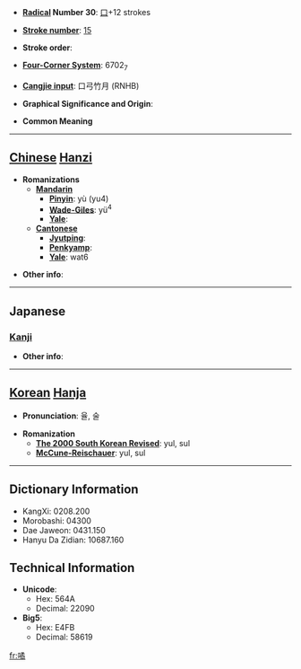 * '''[[Wiktionary:Chinese radical index| Radical]] Number 30''': [[Wiktionary:Chinese radical index 口|口]]+12 strokes

* '''[[Wiktionary:Chinese total strokes index|Stroke number]]''': [[Wiktionary:Chinese total strokes index 15|15]]

* '''Stroke order''': 

* '''[[Wiktionary:Chinese four corner index|Four-Corner System]]''': 6702<sub>7</sub>

* '''[[Wiktionary:Chinese Cangjie index|Cangjie input]]''': 口弓竹月 (RNHB)

* '''Graphical Significance and Origin''': 

* '''Common Meaning'''

----

== [[Chinese]] [[Hanzi]] ==

* '''Romanizations'''
** '''[[Mandarin]]'''
*** '''[[Pinyin]]''': yù (yu4)
*** '''[[Wade-Giles]]''': yü<sup>4</sup>
*** '''[[Yale]]''': 
** '''[[Cantonese]]'''
*** '''[[Jyutping]]''':
*** '''[[Penkyamp]]''': 
*** '''[[Yale]]''': wat6

* '''Other info''': 

----

==Japanese==
===[[Kanji]]===
{{kanji|on readings=[[いつ]] (itsu), [[いち]] (ichi), [[しゅつ]] (shutsu), [[じゅち]] (juchi)|kun readings=[[あやふい]] (ayafui)}}

* '''Other info''':  

----

== [[Korean]] [[Hanja]] ==

* '''Pronunciation''': 율, 술

* '''Romanization'''
** '''[[The 2000 South Korean Revised Romanization|The 2000 South Korean Revised]]''': yul, sul
** '''[[McCune-Reischauer]]''': yul, sul

----

== Dictionary Information ==

* KangXi: 0208.200
* Morobashi: 04300
* Dae Jaweon: 0431.150
* Hanyu Da Zidian: 10687.160

== Technical Information ==

* '''Unicode''':
** Hex: 564A
** Decimal: 22090
* '''Big5''':
** Hex: E4FB
** Decimal: 58619

[[fr:噊]]